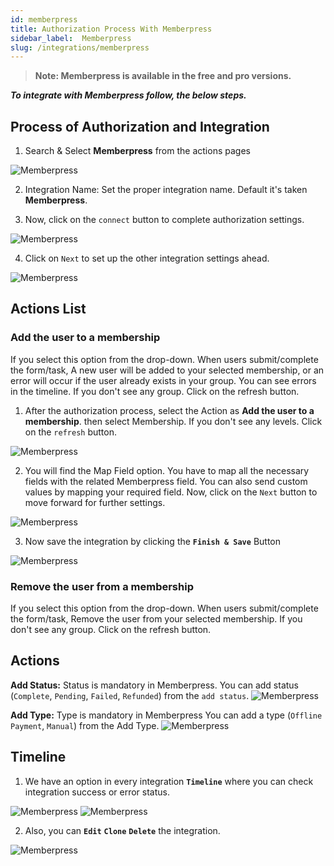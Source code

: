 ```yaml
---
id: memberpress
title: Authorization Process With Memberpress
sidebar_label:  Memberpress
slug: /integrations/memberpress
---
```



> **Note: Memberpress is available in the free and pro versions.**

***To integrate with Memberpress follow, the below steps.***

## Process of Authorization and Integration


1.	Search & Select **Memberpress** from the actions pages
 <Image src="actions/memberpress/select-action" alt="Memberpress" w="1020" h="350" />

2. Integration Name: Set the proper integration name. Default it's taken **Memberpress**.

3. Now, click on the `connect` button to complete authorization settings.

 <Image src="actions/memberpress/connect-button" alt="Memberpress" w="1020" h="350" />

4.	Click on `Next` to set up the other integration settings ahead.

 <Image src="actions/memberpress/authorize" alt="Memberpress" w="1020" h="350" />

## Actions List
### Add the user to a membership 
If you select this option from the drop-down. When users submit/complete the form/task, A new user will be added to your selected membership, or an error will occur if the user already exists in your group. You can see errors in the timeline. If you don't see any group. Click on the refresh button.

1.	After the authorization process, select the Action as **Add the user to a membership**. then select Membership. If you don't see any levels. Click on the `refresh` button.
  
 <Image src="actions/memberpress/select-dropdown-add-user" alt="Memberpress" w="1020" h="350" />

2.	You will find the Map Field option. You have to map all the necessary fields with the related Memberpress field. You can also send custom values by mapping your required field. Now, click on the `Next` button to move forward for further settings.
 <Image src="actions/memberpress/memberpress-fields-map" alt="Memberpress" w="1020" h="350" />

3. Now save the integration by clicking the **`Finish & Save`** Button

 <Image src="actions/memberpress/memberpress-finish-save" alt="Memberpress" w="1020" h="350" />

### Remove the user from a membership
If you select this option from the drop-down. When users submit/complete the form/task, Remove the user from your selected membership. If you don't see any group. Click on the refresh button.

## Actions
**Add Status:** Status is mandatory in Memberpress. You can add status (`Complete`, `Pending`, `Failed`, `Refunded`) from the `add status`.
 <Image src="actions/memberpress/memberpress-add-status" alt="Memberpress" w="1020" h="350" />

**Add Type:** Type is mandatory in Memberpress You can add a type (`Offline` `Payment`, `Manual`) from the Add Type.
 <Image src="actions/memberpress/memberpress-add-type" alt="Memberpress" w="1020" h="350" />

## Timeline

1. We have an option in every integration **`Timeline`** where you can check integration success or error status.
 <Image src="actions/memberpress/memberpress-timeline" alt="Memberpress" w="1020" h="350" />
 <Image src="actions/memberpress/memberpress-timeline-log" alt="Memberpress" w="1020" h="350" />


2. Also, you can **`Edit`** **`Clone`** **`Delete`** the integration.

 <Image src="actions/memberpress/memberpress-option" alt="Memberpress" w="1020" h="350" />



<Feedback/>